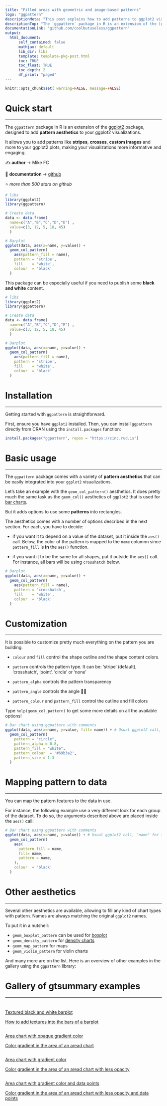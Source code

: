 ```yaml
---
title: "Filled areas with geometric and image-based patterns"
logo: "ggpattern"
descriptionMeta: "This post explains how to add patterns to ggplot2 visualizations with R and the ggpattern package. It provides several reproducible examples with explanation and R code."
descriptionTop: "The `ggpattern` package in R is an extension of the [ggplot2](https://r-graph-gallery.com/ggplot2-package.html) package, designed to add **pattern aesthetics** to your ggplot2 visualizations.<br/>This post showcases the **key features** of `ggpattern` and provides a set of **graph examples** using the package."
documentationLink: "github.com/coolbutuseless/ggpattern"
output:
  html_document:
      self_contained: false    
      mathjax: default
      lib_dir: libs
      template: template-pkg-post.html
      toc: TRUE
      toc_float: TRUE
      toc_depth: 2
      df_print: "paged"
---
```


```r
knitr::opts_chunk$set( warning=FALSE, message=FALSE)
```

<div class="container">


# Quick start
***
The `ggpattern` package in R is an extension of the [ggplot2](https://r-graph-gallery.com/ggplot2-package.html) package, designed to add **pattern aesthetics** to your ggplot2 visualizations.

<div class = "row">

<div class = "col-md-5  col-sm-12 align-self-center">

It allows you to add patterns like **stripes**, **crosses**, **custom images** and more to your ggplot2 plots, making your visualizations more informative and engaging. 


✍️ **author** &rarr; Mike FC

📘 **documentation** &rarr; [github](https://coolbutuseless.github.io/package-ggpattern/)

⭐️ *more than 500 stars on github*

</div>


<div class = "col-md-7  col-sm-12">
```r
# libs
library(ggplot2)
library(ggpattern)

# Create data
data <- data.frame(
  name=c("A","B","C","D","E") ,  
  value=c(3, 12, 5, 18, 45)
  )

# Barplot
ggplot(data, aes(x=name, y=value)) + 
  geom_col_pattern(
    aes(pattern_fill = name), 
    pattern = 'stripe',
    fill    = 'white',
    colour  = 'black'
  )
```
</div>
</div>

This package can be especially useful if you need to publish some **black and white** content.


```r
# libs
library(ggplot2)
library(ggpattern)

# Create data
data <- data.frame(
  name=c("A","B","C","D","E") ,  
  value=c(3, 12, 5, 18, 45)
  )

# Barplot
ggplot(data, aes(x=name, y=value)) + 
  geom_col_pattern(
    aes(pattern_fill = name), 
    pattern = 'stripe',
    fill    = 'white',
    colour  = 'black'
  )
```


# Installation
***
Getting started with `ggpattern` is straightforward. 

First, ensure you have `ggplot2` installed. Then, you can install `ggpattern` directly from CRAN using the `install.packages` function:

```r
install.packages("ggpattern", repos = "https://cinc.rud.is")
```


# Basic usage 
***
The `ggpattern` package comes with a variety of **pattern aesthetics** that can be easily integrated into your `ggplot2` visualizations.

Let's take an example with the `geom_col_pattern()` aesthetics. It does pretty much the same task as the `geom_col()` aesthetics of `ggplot2` that is used for [bar charts](https://r-graph-gallery.com/218-basic-barplots-with-ggplot2.html). 

But it adds options to use some **patterns** into rectangles.

The aesthetics comes with a number of options described in the next section. For each, you have to decide:

- if you want it to depend on a value of the dataset, put it inside the `aes()` call. Below, the color of the pattern is mapped to the `name` columnn since `pattern_fill` is **in** the `aes()` function.

- if you want it to be the same for all shapes, put it outside the `aes()` call. For instance, all bars will be using `crosshatch` below.

```r
# Barplot
ggplot(data, aes(x=name, y=value)) + 
  geom_col_pattern(
    aes(pattern_fill = name), 
    pattern = 'crosshatch',
    fill    = 'white',
    colour  = 'black'
  )
````



# Customization
***

It is possible to customize pretty much everything on the pattern you are building.

- `colour` and `fill` control the shape outline and the shape content colors.

- `pattern` controls the pattern type. It can be: 'stripe' (default), 'crosshatch', 'point', 'circle' or 'none'

- `pattern_alpha` controls the pattern transparency

- `pattern_angle` controls the angle 🤷‍♀️

- `pattern_colour` and `pattern_fill` control the outline and fill colors

Type `help(geom_col_pattern)` to get some more details on all the available options!


```r
# Bar chart using ggpattern with comments
ggplot(data, aes(x=name, y=value, fill= name)) + # Usual ggplot2 call, "name" for the x axis, "value" for the y axis
  geom_col_pattern(
    pattern = "circle",
    pattern_alpha = 0.8,
    pattern_fill = "white",
    pattern_colour  = '#69b3a2',
    pattern_size = 1.3
  )
```


# Mapping pattern to data
***
You can map the pattern features to the data in use. 

For instance, the following example use a very different look for each group of the dataset. To do so, the arguments described above are placed inside the `aes()` call:

```r
# Bar chart using ggpattern with comments
ggplot(data, aes(x=name, y=value)) + # Usual ggplot2 call, "name" for the x axis, "value" for the y axis
  geom_col_pattern(
    aes(
      pattern_fill = name,
      fill= name,
      pattern = name,
    ),  
    colour  = 'black'
  )
```


# Other aesthetics
***

Several other aesthetics are available, allowing to fill any kind of chart types with pattern. Names are always matching the original `ggplot2` names.

To put it in a nutshell:

- `geom_boxplot_pattern` can be used for [boxplot](https://r-graph-gallery.com/boxplot.html)
- `geom_density_pattern` for [density charts](https://r-graph-gallery.com/density-plot.html)
- `geom_map_pattern` for maps
- `geom_violin_pattern` for violin charts

And many more are on the list. Here is an overview of other examples in the gallery using the `ggpattern` library:

# Gallery of gtsummary examples
***

<section class=bg id=portfolio style=padding-top:10px><div class=container><div class=row id=portfolio-items>

<div class='portfolio-item col-sm-6 col-md-6'><a class=portfolio-link href=../368-black-and-white-barchart.html><div class=portfolio-hover><div class=portfolio-hover-content><p>Textured black and white barplot<p class=explanation_portfolio>How to add textures into the bars of a barplot</div></div><img alt=''class='img-fluid imgOfPortfolio'src=../img/graph/368-black-and-white-barchart-1.png></a></div>

<div class='portfolio-item col-sm-6 col-md-6'><a class=portfolio-link href=../357-area-chart-with-gradient.html><div class=portfolio-hover><div class=portfolio-hover-content><p>Area chart with opaque gradient color<p class=explanation_portfolio>Color gradient in the area of an aread chart</div></div><img alt=''class='img-fluid imgOfPortfolio'src=../img/graph/357-area-chart-with-gradient-1.png></a></div>

<div class='portfolio-item col-sm-6 col-md-6'><a class=portfolio-link href=../357-area-chart-with-gradient.html><div class=portfolio-hover><div class=portfolio-hover-content><p>Area chart with gradient color<p class=explanation_portfolio>Color gradient in the area of an aread chart with less opacity</div></div><img alt=''class='img-fluid imgOfPortfolio'src=../img/graph/357-area-chart-with-gradient-2.png></a></div>

<div class='portfolio-item col-sm-6 col-md-6'><a class=portfolio-link href=../357-area-chart-with-gradient.html><div class=portfolio-hover><div class=portfolio-hover-content><p>Area chart with gradient color and data points<p class=explanation_portfolio>Color gradient in the area of an aread chart with less opacity and data points</div></div><img alt=''class='img-fluid imgOfPortfolio'src=../img/graph/357-area-chart-with-gradient-3.png></a></div>

</div></div></section>

<!-- Close container -->
</div>

